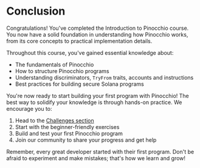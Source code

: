 
# Conclusion

Congratulations! You've completed the Introduction to Pinocchio course. You now have a solid foundation in understanding how Pinocchio works, from its core concepts to practical implementation details.

<ArticleSection name="What you've learned" id="what-you-learned" level="h2" />

Throughout this course, you've gained essential knowledge about:
- The fundamentals of Pinocchio
- How to structure Pinocchio programs
- Understanding discriminators, `TryFrom` traits, accounts and instructions
- Best practices for building secure Solana programs

<ArticleSection name="Next Steps" id="next-steps" level="h2" />

You're now ready to start building your first program with Pinocchio! The best way to solidify your knowledge is through hands-on practice. We encourage you to:

1. Head to the [Challenges section](/en/challenges)
2. Start with the beginner-friendly exercises
3. Build and test your first Pinocchio program
4. Join our community to share your progress and get help

Remember, every great developer started with their first program. Don't be afraid to experiment and make mistakes; that's how we learn and grow!

